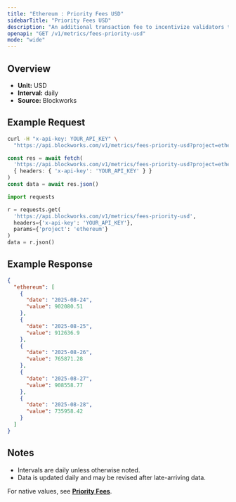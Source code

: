 ```yaml
---
title: "Ethereum : Priority Fees USD"
sidebarTitle: "Priority Fees USD"
description: "An additional transaction fee to incentivize validators to prioritize and execute transactions."
openapi: "GET /v1/metrics/fees-priority-usd"
mode: "wide"
---
```


## Overview

- **Unit:** USD
- **Interval:** daily
- **Source:** Blockworks

## Example Request

<CodeGroup>

```bash cURL
curl -H "x-api-key: YOUR_API_KEY" \
  "https://api.blockworks.com/v1/metrics/fees-priority-usd?project=ethereum"
```

```typescript TypeScript
const res = await fetch(
  'https://api.blockworks.com/v1/metrics/fees-priority-usd?project=ethereum',
  { headers: { 'x-api-key': 'YOUR_API_KEY' } }
)
const data = await res.json()
```

```python Python
import requests

r = requests.get(
  'https://api.blockworks.com/v1/metrics/fees-priority-usd',
  headers={'x-api-key': 'YOUR_API_KEY'},
  params={'project': 'ethereum'}
)
data = r.json()
```

</CodeGroup>

## Example Response

```json
{
  "ethereum": [
    {
      "date": "2025-08-24",
      "value": 902080.51
    },
    {
      "date": "2025-08-25",
      "value": 912636.9
    },
    {
      "date": "2025-08-26",
      "value": 765871.28
    },
    {
      "date": "2025-08-27",
      "value": 908558.77
    },
    {
      "date": "2025-08-28",
      "value": 735958.42
    }
  ]
}
```

## Notes
- Intervals are daily unless otherwise noted.
- Data is updated daily and may be revised after late-arriving data.


<Note>For native values, see **[Priority Fees](./fees-priority)**.</Note>